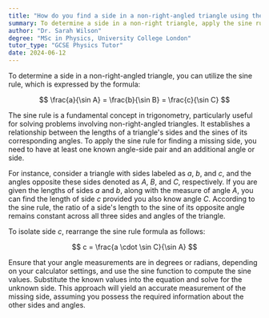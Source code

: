 ```yaml
---
title: "How do you find a side in a non-right-angled triangle using the sine rule?"
summary: To determine a side in a non-right triangle, apply the sine rule; $ \frac{a}{\sin A} = \frac{b}{\sin B} = \frac{c}{\sin C} $.
author: "Dr. Sarah Wilson"
degree: "MSc in Physics, University College London"
tutor_type: "GCSE Physics Tutor"
date: 2024-06-12
---
```


To determine a side in a non-right-angled triangle, you can utilize the sine rule, which is expressed by the formula:

$$ 
\frac{a}{\sin A} = \frac{b}{\sin B} = \frac{c}{\sin C} 
$$

The sine rule is a fundamental concept in trigonometry, particularly useful for solving problems involving non-right-angled triangles. It establishes a relationship between the lengths of a triangle's sides and the sines of its corresponding angles. To apply the sine rule for finding a missing side, you need to have at least one known angle-side pair and an additional angle or side.

For instance, consider a triangle with sides labeled as $a$, $b$, and $c$, and the angles opposite these sides denoted as $A$, $B$, and $C$, respectively. If you are given the lengths of sides $a$ and $b$, along with the measure of angle $A$, you can find the length of side $c$ provided you also know angle $C$. According to the sine rule, the ratio of a side's length to the sine of its opposite angle remains constant across all three sides and angles of the triangle.

To isolate side $c$, rearrange the sine rule formula as follows:

$$ 
c = \frac{a \cdot \sin C}{\sin A} 
$$

Ensure that your angle measurements are in degrees or radians, depending on your calculator settings, and use the sine function to compute the sine values. Substitute the known values into the equation and solve for the unknown side. This approach will yield an accurate measurement of the missing side, assuming you possess the required information about the other sides and angles.
    